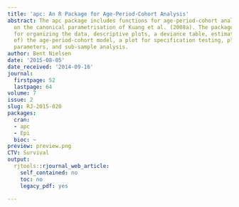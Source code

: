 ```yaml
---
title: 'apc: An R Package for Age-Period-Cohort Analysis'
abstract: The apc package includes functions for age-period-cohort analysis based
  on the canonical parametrisation of Kuang et al. (2008a). The package includes functions
  for organizing the data, descriptive plots, a deviance table, estimation of (sub-models
  of) the age-period-cohort model, a plot for specification testing, plots of estimated
  parameters, and sub-sample analysis.
author: Bent Nielsen
date: '2015-08-05'
date_received: '2014-09-16'
journal:
  firstpage: 52
  lastpage: 64
volume: 7
issue: 2
slug: RJ-2015-020
packages:
  cran:
  - apc
  - Epi
  bioc: ~
preview: preview.png
CTV: Survival
output:
  rjtools::rjournal_web_article:
    self_contained: no
    toc: no
    legacy_pdf: yes

---
```

